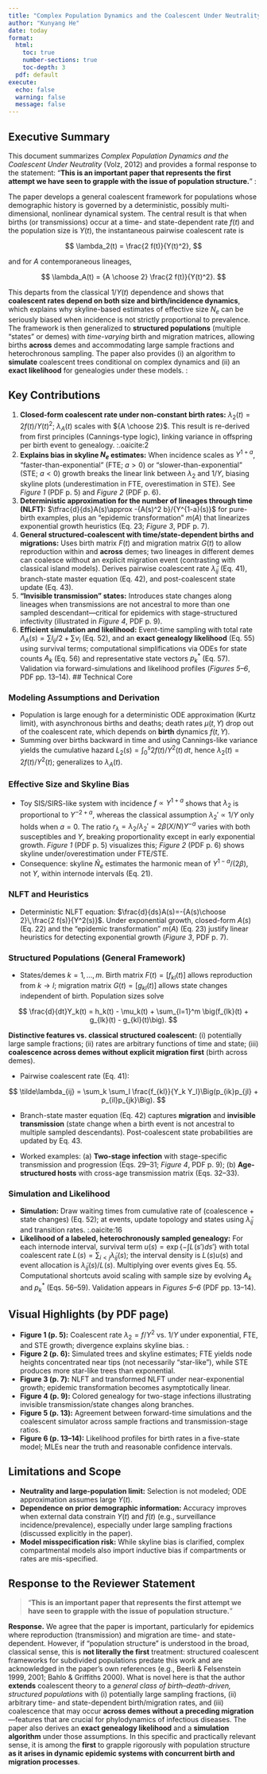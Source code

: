```yaml
---
title: "Complex Population Dynamics and the Coalescent Under Neutrality — Detailed Summary and Response on Population Structure"
author: "Kunyang He"
date: today
format:
  html:
    toc: true
    number-sections: true
    toc-depth: 3
  pdf: default
execute:
  echo: false
  warning: false
  message: false
---
```


## Executive Summary

This document summarizes *Complex Population Dynamics and the Coalescent Under Neutrality* (Volz, 2012) and provides a formal response to the statement: “**This is an important paper that represents the first attempt we have seen to grapple with the issue of population structure.**” :

The paper develops a general coalescent framework for populations whose demographic history is governed by a deterministic, possibly multi-dimensional, nonlinear dynamical system. The central result is that when births (or transmissions) occur at a time- and state-dependent rate $f(t)$ and the population size is $Y(t)$, the instantaneous pairwise coalescent rate is

$$ \lambda_2(t) = \frac{2 f(t)}{Y(t)^2}, $$

and for $A$ contemporaneous lineages,

$$ \lambda_A(t) = {A \choose 2} \frac{2 f(t)}{Y(t)^2}. $$

This departs from the classical $1/Y(t)$ dependence and shows that **coalescent rates depend on both size and birth/incidence dynamics**, which explains why skyline-based estimates of effective size $N_e$ can be seriously biased when incidence is not strictly proportional to prevalence. The framework is then generalized to **structured populations** (multiple “states” or demes) with *time-varying* birth and migration matrices, allowing births **across** demes and accommodating large sample fractions and heterochronous sampling. The paper also provides (i) an algorithm to **simulate** coalescent trees conditional on complex dynamics and (ii) an **exact likelihood** for genealogies under these models. :

## Key Contributions

1. **Closed-form coalescent rate under non-constant birth rates:** $\lambda_2(t)=2f(t)/Y(t)^2$; $\lambda_A(t)$ scales with ${A \choose 2}$. This result is re-derived from first principles (Cannings-type logic), linking variance in offspring per birth event to genealogy. :.[oaicite:2]{index=2}  
2. **Explains bias in skyline $N_e$ estimates:** When incidence scales as $Y^{1+a}$, “faster-than-exponential” (FTE; $a>0$) or “slower-than-exponential” (STE; $a<0$) growth breaks the linear link between $\lambda_2$ and $1/Y$, biasing skyline plots (underestimation in FTE, overestimation in STE). See *Figure 1* (PDF p. 5) and *Figure 2* (PDF p. 6).   
3. **Deterministic approximation for the number of lineages through time (NLFT):** $\tfrac{d}{ds}A(s)\approx -{A(s)^2 b}/{Y^{1-a}(s)}$ for pure-birth examples, plus an “epidemic transformation” $m(A)$ that linearizes exponential growth heuristics (Eq. 23; *Figure 3*, PDF p. 7).  
4. **General structured-coalescent with time/state-dependent births and migrations:** Uses birth matrix $F(t)$ and migration matrix $G(t)$ to allow reproduction within and **across** demes; two lineages in different demes can coalesce without an explicit migration event (contrasting with classical island models). Derives pairwise coalescent rate $\tilde\lambda_{ij}$ (Eq. 41), branch-state master equation (Eq. 42), and post-coalescent state update (Eq. 43). 
5. **“Invisible transmission” states:** Introduces state changes along lineages when transmissions are not ancestral to more than one sampled descendant—critical for epidemics with stage-structured infectivity (illustrated in *Figure 4*, PDF p. 9). 
6. **Efficient simulation and likelihood:** Event-time sampling with total rate $\Lambda_A(s)=\sum l_{ij}/2 + \sum v_i$ (Eq. 52), and an **exact genealogy likelihood** (Eq. 55) using survival terms; computational simplifications via ODEs for state counts $A_k$ (Eq. 56) and representative state vectors $p_k^*$ (Eq. 57). Validation via forward-simulations and likelihood profiles (*Figures 5–6*, PDF pp. 13–14). 
## Technical Core

### Modeling Assumptions and Derivation

- Population is large enough for a deterministic ODE approximation (Kurtz limit), with asynchronous births and deaths; death rates $\mu(t,Y)$ drop out of the coalescent rate, which depends on **birth** dynamics $f(t,Y)$. 
- Summing over births backward in time and using Cannings-like variance yields the cumulative hazard $L_2(s)=\int_0^s 2f(t)/Y^2(t)\,dt$, hence $\lambda_2(t)=2f(t)/Y^2(t)$; generalizes to $\lambda_A(t)$. 

### Effective Size and Skyline Bias

- Toy SIS/SIRS-like system with incidence $f\propto Y^{1+a}$ shows that $\lambda_2$ is proportional to $Y^{-2+a}$, whereas the classical assumption $\lambda_2'\propto 1/Y$ only holds when $a=0$. The ratio $r_\lambda=\lambda_2 / \lambda_2' = 2\beta (X/N) Y^{-a}$ varies with both susceptibles and $Y$, breaking proportionality except in early exponential growth. *Figure 1* (PDF p. 5) visualizes this; *Figure 2* (PDF p. 6) shows skyline under/overestimation under FTE/STE. 
- Consequence: skyline $\hat N_e$ estimates the harmonic mean of $Y^{1-a}/(2\beta)$, not $Y$, within internode intervals (Eq. 21). 

### NLFT and Heuristics

- Deterministic NLFT equation: $\frac{d}{ds}A(s)=-{A(s)\choose 2}\,\frac{2 f(s)}{Y^2(s)}$. Under exponential growth, closed-form $A(s)$ (Eq. 22) and the “epidemic transformation” $m(A)$ (Eq. 23) justify linear heuristics for detecting exponential growth (*Figure 3*, PDF p. 7). 

### Structured Populations (General Framework)

- States/demes $k=1,\ldots,m$. Birth matrix $F(t)=[f_{kl}(t)]$ allows reproduction from $k\to l$; migration matrix $G(t)=[g_{kl}(t)]$ allows state changes independent of birth. Population sizes solve

 $$ \frac{d}{dt}Y_k(t) = h_k(t) - \mu_k(t) + \sum_{l=1}^m \big(f_{lk}(t) + g_{lk}(t) - g_{kl}(t)\big). $$

  **Distinctive features vs. classical structured coalescent:** (i) potentially large sample fractions; (ii) rates are arbitrary functions of time and state; (iii) **coalescence across demes without explicit migration first** (birth across demes). 

- Pairwise coalescent rate (Eq. 41):

 $$ \tilde\lambda_{ij} = \sum_k \sum_l \frac{f_{kl}}{Y_k Y_l}\Big(p_{ik}p_{jl} + p_{il}p_{jk}\Big). $$

- Branch-state master equation (Eq. 42) captures **migration** and **invisible transmission** (state change when a birth event is not ancestral to multiple sampled descendants). Post-coalescent state probabilities are updated by Eq. 43. 

- Worked examples: (a) **Two-stage infection** with stage-specific transmission and progression (Eqs. 29–31; *Figure 4*, PDF p. 9); (b) **Age-structured hosts** with cross-age transmission matrix (Eqs. 32–33). 

### Simulation and Likelihood

- **Simulation:** Draw waiting times from cumulative rate of (coalescence + state changes) (Eq. 52); at events, update topology and states using $\tilde\lambda_{ij}$ and transition rates. :.[oaicite:16]{index=16}  
- **Likelihood of a labeled, heterochronously sampled genealogy:** For each internode interval, survival term $u(s)=\exp\{-\int L\!(s')ds'\}$ with total coalescent rate $L\!(s)=\sum_{i<j}\tilde\lambda_{ij}(s)$; the interval density is $L\!(s)u(s)$ and event allocation is $\tilde\lambda_{ij}(s)/L\!(s)$. Multiplying over events gives Eq. 55. Computational shortcuts avoid scaling with sample size by evolving $A_k$ and $p_k^*$ (Eqs. 56–59). Validation appears in *Figures 5–6* (PDF pp. 13–14). 

## Visual Highlights (by PDF page)

- **Figure 1 (p. 5):** Coalescent rate $\lambda_2=f/Y^2$ vs. $1/Y$ under exponential, FTE, and STE growth; divergence explains skyline bias. :
- **Figure 2 (p. 6):** Simulated trees and skyline estimates; FTE yields node heights concentrated near tips (not necessarily “star-like”), while STE produces more star-like trees than exponential. 
- **Figure 3 (p. 7):** NLFT and transformed NLFT under near-exponential growth; epidemic transformation becomes asymptotically linear.  
- **Figure 4 (p. 9):** Colored genealogy for two-stage infections illustrating invisible transmission/state changes along branches.   
- **Figure 5 (p. 13):** Agreement between forward-time simulations and the coalescent simulator across sample fractions and transmission-stage ratios. 
- **Figure 6 (p. 13–14):** Likelihood profiles for birth rates in a five-state model; MLEs near the truth and reasonable confidence intervals. 

## Limitations and Scope

- **Neutrality and large-population limit:** Selection is not modeled; ODE approximation assumes large $Y(t)$. 
- **Dependence on prior demographic information:** Accuracy improves when external data constrain $Y(t)$ and $f(t)$ (e.g., surveillance incidence/prevalence), especially under large sampling fractions (discussed explicitly in the paper).  
- **Model misspecification risk:** While skyline bias is clarified, complex compartmental models also import inductive bias if compartments or rates are mis-specified. 


## Response to the Reviewer Statement

> “**This is an important paper that represents the first attempt we have seen to grapple with the issue of population structure.**”

**Response.** We agree that the paper is important, particularly for epidemics where reproduction (transmission) and migration are time- and state-dependent. However, if “population structure” is understood in the broad, classical sense, this is **not literally the first** treatment: structured coalescent frameworks for subdivided populations predate this work and are acknowledged in the paper’s own references (e.g., Beerli & Felsenstein 1999, 2001; Bahlo & Griffiths 2000). What is novel here is that the author **extends** coalescent theory to a *general class of birth–death-driven, structured populations* with (i) potentially large sampling fractions, (ii) arbitrary time- and state-dependent birth/migration rates, and (iii) coalescence that may occur **across demes without a preceding migration**—features that are crucial for phylodynamics of infectious diseases. The paper also derives an **exact genealogy likelihood** and a **simulation algorithm** under those assumptions. In this specific and practically relevant sense, it is among the **first** to grapple rigorously with population structure **as it arises in dynamic epidemic systems with concurrent birth and migration processes**. 


